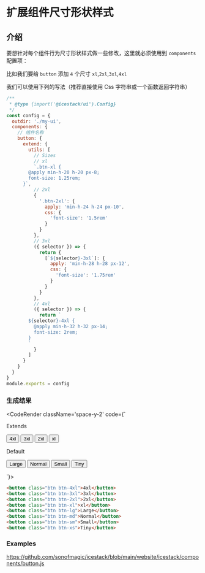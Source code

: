 
# 扩展组件尺寸形状样式

## 介绍

要想针对每个组件行为尺寸形状样式做一些修改，这里就必须使用到 `components` 配置项：

比如我们要给 `button` 添加 `4` 个尺寸 `xl`,`2xl`,`3xl`,`4xl`

我们可以使用下列的写法（推荐直接使用 Css 字符串或一个函数返回字符串）

```js filename="icestack.config.js"
/**
 * @type {import('@icestack/ui').Config}
 */
const config = {
  outdir: './my-ui',
  components: {
    // 组件名称
    button: {
      extend: {
        utils: [
          // Sizes
          // xl
          `.btn-xl {
        @apply min-h-20 h-20 px-8;
        font-size: 1.25rem;
      }`,
          // 2xl
          {
            '.btn-2xl': {
              apply: 'min-h-24 h-24 px-10',
              css: {
                'font-size': '1.5rem'
              }
            }
          },
          // 3xl
          ({ selector }) => {
            return {
              [`${selector}-3xl`]: {
                apply: 'min-h-28 h-28 px-12',
                css: {
                  'font-size': '1.75rem'
                }
              }
            }
          },
          // 4xl
          ({ selector }) => {
            return `
        ${selector}-4xl {
          @apply min-h-32 h-32 px-14;
          font-size: 2rem;
        }
        `
          }
        ]
      }
    }
  }
}
module.exports = config
```

### 生成结果

<CodeRender className='space-y-2' code={`
<div class="flex space-x-2 items-center">
<span>Extends</span>

<button class="btn btn-4xl">4xl</button>
<button class="btn btn-3xl">3xl</button>
<button class="btn btn-2xl">2xl</button>
<button class="btn btn-xl">xl</button>
</div>
<div class="flex space-x-2 items-center">
<span>Default</span>

<button class="btn btn-lg">Large</button>
<button class="btn btn-md">Normal</button>
<button class="btn btn-sm">Small</button>
<button class="btn btn-xs">Tiny</button>
</div>
`}></CodeRender>

```html
<button class="btn btn-4xl">4xl</button>
<button class="btn btn-3xl">3xl</button>
<button class="btn btn-2xl">2xl</button>
<button class="btn btn-xl">xl</button>
<button class="btn btn-lg">Large</button>
<button class="btn btn-md">Normal</button>
<button class="btn btn-sm">Small</button>
<button class="btn btn-xs">Tiny</button>
```

### Examples

https://github.com/sonofmagic/icestack/blob/main/website/icestack/components/button.js
